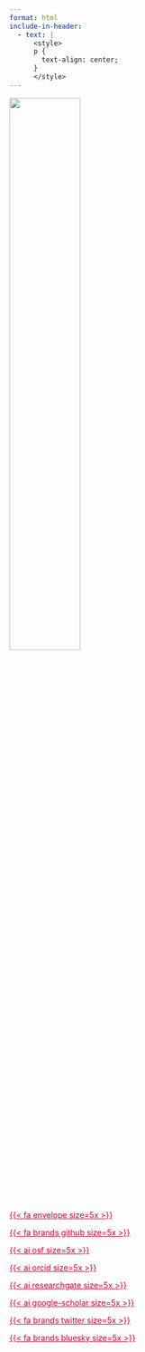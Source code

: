 ```yaml
---
format: html
include-in-header:
  - text: |
      <style>
      p {
        text-align: center;
      }
      </style>
---
```


[![](./img/branding.002.png){width="50%" fig-align="center"}](https://www.jvcasillas.com)

[{{< fa envelope size=5x >}}](mailto:joseph.casillas@rutgers.edu){style="color: #cc0033;" .test}

[{{< fa brands github size=5x >}}](https://www.github.com/jvcasillas){style="color: #cc0033;"}

[{{< ai osf size=5x >}}](https://osf.io/4fs2x/){style="color: #cc0033;"}

[{{< ai orcid size=5x >}}](https://orcid.org/0000-0001-8735-9910){style="color: #cc0033;"}

[{{< ai researchgate size=5x >}}](https://www.researchgate.net/profile/Joseph_Casillas){style="color: #cc0033;"}

[{{< ai google-scholar size=5x >}}](https://scholar.google.com/citations?user=6sd7cVAAAAAJ&amp;hl){style="color: #cc0033;"}

[{{< fa brands twitter size=5x >}}](https://www.twitter.com/jvcasill){style="color: #cc0033;"}

[{{< fa brands bluesky size=5x >}}](https://bsky.app/profile/casillas.bsky.social){style="color: #cc0033;"}

